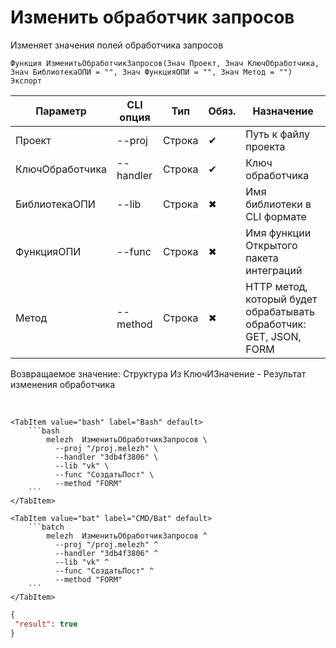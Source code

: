 ﻿---
sidebar_position: 5
description: Изменить обработчик запросов и другие функции для работы с Melezh в Открытом пакете интеграций - бесплатной open-source библиотеке интеграций для 1С:Предприятие 8, OneScript и CLI
keywords: [1C, 1С, 1С:Предприятие, 1С:Предприятие 8.3, API, Интеграция, Сервисы, Обмен, OneScript, CLI]
---


# Изменить обработчик запросов
 Изменяет значения полей обработчика запросов



`Функция ИзменитьОбработчикЗапросов(Знач Проект, Знач КлючОбработчика, Знач БиблиотекаОПИ = "", Знач ФункцияОПИ = "", Знач Метод = "") Экспорт`

  | Параметр | CLI опция | Тип | Обяз. | Назначение |
  |-|-|-|-|-|
  | Проект | --proj | Строка | &#x2714; | Путь к файлу проекта |
  | КлючОбработчика | --handler | Строка | &#x2714; | Ключ обработчика |
  | БиблиотекаОПИ | --lib | Строка | &#x2716; | Имя библиотеки в CLI формате |
  | ФункцияОПИ | --func | Строка | &#x2716; | Имя функции Открытого пакета интеграций |
  | Метод | --method | Строка | &#x2716; | HTTP метод, который будет обрабатывать обработчик: GET, JSON, FORM |

  
  Возвращаемое значение:   Структура Из КлючИЗначение - Результат изменения обработчика

<br/>



    

 <Tabs>
  
    <TabItem value="bash" label="Bash" default>
        ```bash
            melezh  ИзменитьОбработчикЗапросов \
              --proj "/proj.melezh" \
              --handler "3db4f3806" \
              --lib "vk" \
              --func "СоздатьПост" \
              --method "FORM"
        ```
    </TabItem>
  
    <TabItem value="bat" label="CMD/Bat" default>
        ```batch
            melezh  ИзменитьОбработчикЗапросов ^
              --proj "/proj.melezh" ^
              --handler "3db4f3806" ^
              --lib "vk" ^
              --func "СоздатьПост" ^
              --method "FORM"
        ```
    </TabItem>
</Tabs>

```json title="Результат"
{
 "result": true
}
```
